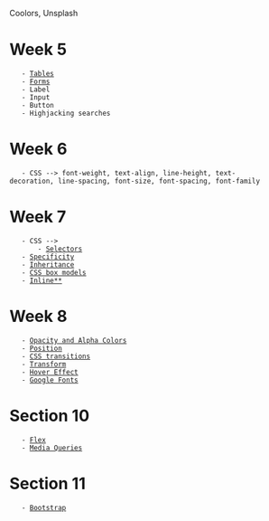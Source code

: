Coolors, Unsplash

= Week 5 =
    - [[Tables]]
    - [[Forms]]
    - Label
    - Input
    - Button
    - Highjacking searches
= Week 6 =
    - CSS --> font-weight, text-align, line-height, text-decoration, line-spacing, font-size, font-spacing, font-family
= Week 7 =
    - CSS -->
        - [[Selectors]]
    - [[Specificity]]
    - [[Inheritance]]
    - [[CSS box models]]
    - [[Inline**]]
= Week 8 =
    - [[Opacity and Alpha Colors]]
    - [[Position]]
    - [[CSS transitions]]
    - [[Transform]]
    - [[Hover Effect]]
    - [[Google Fonts]]
= Section 10 =
    - [[Flex]]
    - [[Media Queries]]
= Section 11 =
    - [[Bootstrap]]
